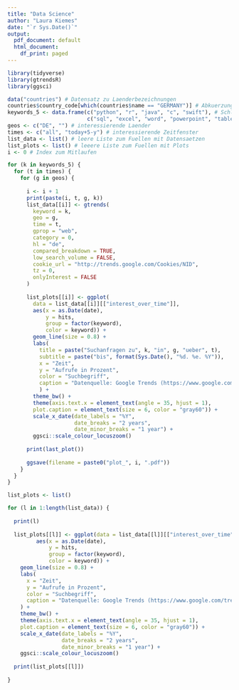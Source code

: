 ```yaml
---
title: "Data Science"
author: "Laura Kiemes"
date: "`r Sys.Date()`"
output:
  pdf_document: default
  html_document:
    df_print: paged
---
```

```r
library(tidyverse)
library(gtrendsR)
library(ggsci)
```

```r
data("countries") # Datensatz zu Laenderbezeichnungen
countries$country_code[which(countries$name == "GERMANY")] # Abkuerzung fuer Deutschland
keywords_5 <- data.frame(c("python", "r", "java", "c", "swift"), # Schluesselworte Programmieren
                         c("sql", "excel", "word", "powerpoint", "tableau")) # Schlusselworte Programme
geos <- c("DE", "") # interessierende Laender
times <- c("all", "today+5-y") # interessierende Zeitfenster
list_data <- list() # leere Liste zum Fuellen mit Datensaetzen
list_plots <- list() # leeere Liste zum Fuellen mit Plots
i <- 0 # Index zum Mitlaufen

for (k in keywords_5) {
  for (t in times) {
    for (g in geos) {
      
      i <- i + 1
      print(paste(i, t, g, k))
      list_data[[i]] <- gtrends(
        keyword = k,
        geo = g,
        time = t,
        gprop = "web",
        category = 0,
        hl = "de",
        compared_breakdown = TRUE,
        low_search_volume = FALSE,
        cookie_url = "http://trends.google.com/Cookies/NID",
        tz = 0,
        onlyInterest = FALSE
      )
      
      list_plots[[i]] <- ggplot(
        data = list_data[[i]][["interest_over_time"]],
        aes(x = as.Date(date),
            y = hits,
            group = factor(keyword),
            color = keyword)) +
        geom_line(size = 0.8) +
        labs(
          title = paste("Suchanfragen zu", k, "in", g, "ueber", t),
          subtitle = paste("bis", format(Sys.Date(), "%d. %e. %Y")),
          x = "Zeit",
          y = "Aufrufe in Prozent",
          color = "Suchbegriff", 
          caption = "Datenquelle: Google Trends (https://www.google.com/trends)."
          ) +
        theme_bw() +
        theme(axis.text.x = element_text(angle = 35, hjust = 1),
        plot.caption = element_text(size = 6, color = "gray60")) +
        scale_x_date(date_labels = "%Y",
                     date_breaks = "2 years",
                     date_minor_breaks = "1 year") +
        ggsci::scale_colour_locuszoom()
      
      print(last_plot())
      
      ggsave(filename = paste0("plot_", i, ".pdf"))
    }
  }
}
```

```r
list_plots <- list()

for (l in 1:length(list_data)) {
  
  print(l)
  
  list_plots[[l]] <- ggplot(data = list_data[[l]][["interest_over_time"]],
         aes(x = as.Date(date),
             y = hits,
             group = factor(keyword),
             color = keyword)) +
    geom_line(size = 0.8) +
    labs(
      x = "Zeit",
      y = "Aufrufe in Prozent",
      color = "Suchbegriff", 
      caption = "Datenquelle: Google Trends (https://www.google.com/trends)."
    ) +
    theme_bw() +
    theme(axis.text.x = element_text(angle = 35, hjust = 1),
    plot.caption = element_text(size = 6, color = "gray60")) +
    scale_x_date(date_labels = "%Y",
                 date_breaks = "2 years",
                 date_minor_breaks = "1 year") +
    ggsci::scale_colour_locuszoom()
  
  print(list_plots[[l]])
  
}
```


